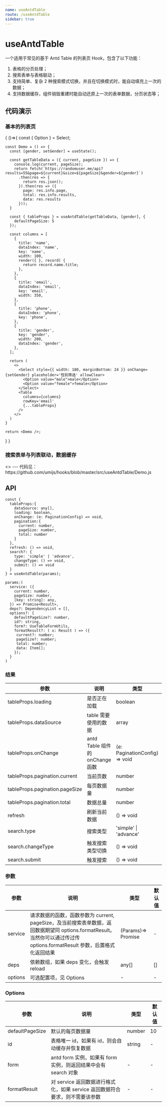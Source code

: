```yaml
---
name: useAntdTable
route: /useAntdTable
sidebar: true
---
```



# useAntdTable

一个适用于常见的基于 Antd Table 的列表页 Hook，包含了以下功能：

1. 表格的分页处理；
2. 搜索表单与表格联动；
3. 支持简单、复杂 2 种搜索模式切换，并且在切换模式时，能自动填充上一次的数据；
4. 支持数据缓存，组件销毁重建时能自动还原上一次的表单数据，分页状态等；


## 代码演示

### 基本的列表页

<Playground>
{
  ()=>{
    const { Option } = Select;

    const Demo = () => {
      const [gender, setGender] = useState();

      const getTableData = ({ current, pageSize }) => {
        console.log(current, pageSize);
        return fetch(`https://randomuser.me/api?results=55&page=${current}&size=${pageSize}&gender=${gender}`)
          .then(res => {
            return res.json();
          }).then(res => ({
            page: res.info.page,
            total: res.info.results,
            data: res.results
          }));
      }

      const { tableProps } = useAntdTable(getTableData, [gender], {
        defaultPageSize: 5
      });

      const columns = [
        {
          title: 'name',
          dataIndex: 'name',
          key: 'name',
          width: 100,
          render({ }, record) {
            return record.name.title;
          },
        },
        {
          title: 'email',
          dataIndex: 'email',
          key: 'email',
          width: 350,
        },
        {
          title: 'phone',
          dataIndex: 'phone',
          key: 'phone',
        },
        {
          title: 'gender',
          key: 'gender',
          width: 200,
          dataIndex: 'gender',
        },
      ];

      return (
        <>
          <Select style={{ width: 180, marginBottom: 24 }} onChange={setGender} placeholder='性别筛选' allowClear>
            <Option value="male">male</Option>
            <Option value="female">female</Option>
          </Select>
          <Table
            columns={columns}
            rowKey='email'
            {...tableProps}
          />
        </>
      )
    }

    return <Demo />;
  }
}
</Playground>

### 搜索表单与列表联动，数据缓存

<Playground>
  <>
    <Demo />
    ---
    代码见：https://github.com/umijs/hooks/blob/master/src/useAntdTable/Demo.js
  </>
</Playground>

## API

```
const {
  tableProps:{
    dataSource: any[],
    loading: boolean,
    onChange: (e: PaginationConfig) => void,
    pagination:{
      current: number,
      pageSize: number,
      total: number
    }
  },
  refresh: () => void,
  search?: {
    type: 'simple' | 'advance',
    changeType: () => void,
    submit: () => void
  }
} = useAntdTable(params);

params:(
  service: ({
    current: number,
    pageSize: number,
    [key: string]: any,
  }) => Promise<Result>,
  deps?: DependencyList = [],
  options?: {
    defaultPageSize?: number,
    id?: string,
    form?: UseTableFormUtils,
    formatResult?: ( x: Result ) => ({
     current?: number;
     pageSize?: number;
     total: number;
     data: Item[];
    });
  }
)
```

### 结果

| 参数                      | 说明                            | 类型                          | 默认值             |
|---------------------------|---------------------------------|-------------------------------|--------------------|
| tableProps.loading             | 是否正在加载                    | boolean                       | false              |
| tableProps.dataSource          | table 需要使用的数据            | array                         | -                  |
| tableProps.onChange            | antd Table 组件的 onChange 函数 | (e: PaginationConfig) => void | -                  |
| tableProps.pagination.current  | 当前页数                        | number                        | 1                  |
| tableProps.pagination.pageSize | 每页数据量                      | number                        | 10                 |
| tableProps.pagination.total    | 数据总量                        | number                        | 0                  |
| refresh                   | 刷新当前数据                    | () => void                    | -                  |
| search.type               | 搜索类型                        | 'simple' \| 'advance'        |'simple' |
| search.changeType         | 触发搜索类型切换                | () => void                    | -                  |
| search.submit             | 触发搜索                        | () => void                    | -                  |



### 参数

| 参数    | 说明                                                                                                                                                                      | 类型               | 默认值 |
|---------|---------------------------------------------------------------------------------------------------------------------------------------------------------------------------|--------------------|--------|
| service | 请求数据的函数，函数参数为 current, pageSize，及当前搜索表单数据，返回数据期望同 options.formatResult。当然你可以通过传过传 options.formatResult 参数，后置格式化返回结果 | (Params)=> Promise | -      |
| deps    | 依赖数组，如果 deps 变化，会触发 reload                                                                                                                                   | any[]              | []     |
| options | 可选配置项，见 Options                                                                                                                                                    | -                  | -      |



### Options

| 参数            | 说明                                                                         | 类型   | 默认值 |
|-----------------|------------------------------------------------------------------------------|--------|--------|
| defaultPageSize | 默认的每页数据量                                                             | number | 10     |
| id              | 表格唯一 id，如果有 id，则会自动缓存并恢复数据                               | string | -      |
| form            | antd form 实例，如果有 form 实例，则返回结果中会有 search 对象               | -      | -      |
| formatResult    | 对 service 返回数据进行格式化，如果 service 返回数据符合要求，则不需要该参数 | -      | -      |

